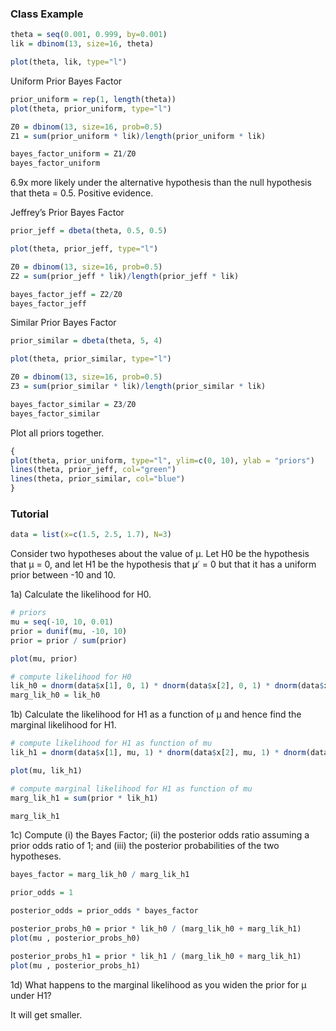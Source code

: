 ### Class Example

```r
theta = seq(0.001, 0.999, by=0.001)
lik = dbinom(13, size=16, theta)

plot(theta, lik, type="l")
```

Uniform Prior Bayes Factor

```r
prior_uniform = rep(1, length(theta))
plot(theta, prior_uniform, type="l")
```

```r
Z0 = dbinom(13, size=16, prob=0.5)
Z1 = sum(prior_uniform * lik)/length(prior_uniform * lik)

bayes_factor_uniform = Z1/Z0
bayes_factor_uniform
```

6.9x more likely under the alternative hypothesis than the null hypothesis that theta = 0.5. Positive evidence.

Jeffrey's Prior Bayes Factor

```r
prior_jeff = dbeta(theta, 0.5, 0.5)

plot(theta, prior_jeff, type="l")
```

```r
Z0 = dbinom(13, size=16, prob=0.5)
Z2 = sum(prior_jeff * lik)/length(prior_jeff * lik)

bayes_factor_jeff = Z2/Z0
bayes_factor_jeff
```

Similar Prior Bayes Factor

```r
prior_similar = dbeta(theta, 5, 4)

plot(theta, prior_similar, type="l")
```

```r
Z0 = dbinom(13, size=16, prob=0.5)
Z3 = sum(prior_similar * lik)/length(prior_similar * lik)

bayes_factor_similar = Z3/Z0
bayes_factor_similar
```

Plot all priors together.

```r
{
plot(theta, prior_uniform, type="l", ylim=c(0, 10), ylab = "priors")
lines(theta, prior_jeff, col="green")
lines(theta, prior_similar, col="blue")
}
```


### Tutorial

```r
data = list(x=c(1.5, 2.5, 1.7), N=3)
```


Consider two hypotheses about the value of μ. Let H0 be the hypothesis that μ = 0, and let H1
be the hypothesis that μ ̸ = 0 but that it has a uniform prior between -10 and 10.

1a) Calculate the likelihood for H0.

```r
# priors
mu = seq(-10, 10, 0.01)
prior = dunif(mu, -10, 10)
prior = prior / sum(prior)

plot(mu, prior)

# compute likelihood for H0
lik_h0 = dnorm(data$x[1], 0, 1) * dnorm(data$x[2], 0, 1) * dnorm(data$x[3], 0, 1) 
marg_lik_h0 = lik_h0
```

1b) Calculate the likelihood for H1 as a function of μ and hence find the marginal likelihood for H1.

```r
# compute likelihood for H1 as function of mu
lik_h1 = dnorm(data$x[1], mu, 1) * dnorm(data$x[2], mu, 1) * dnorm(data$x[3], mu, 1)

plot(mu, lik_h1)

# compute marginal likelihood for H1 as function of mu
marg_lik_h1 = sum(prior * lik_h1)

marg_lik_h1
```

1c) Compute (i) the Bayes Factor; (ii) the posterior odds ratio assuming a prior odds ratio of 1; and (iii) the posterior probabilities of the two hypotheses.

```r
bayes_factor = marg_lik_h0 / marg_lik_h1

prior_odds = 1

posterior_odds = prior_odds * bayes_factor

posterior_probs_h0 = prior * lik_h0 / (marg_lik_h0 + marg_lik_h1)
plot(mu , posterior_probs_h0)
```
```r
posterior_probs_h1 = prior * lik_h1 / (marg_lik_h0 + marg_lik_h1)
plot(mu , posterior_probs_h1)
```

1d) What happens to the marginal likelihood as you widen the prior for μ under H1?

It will get smaller.

